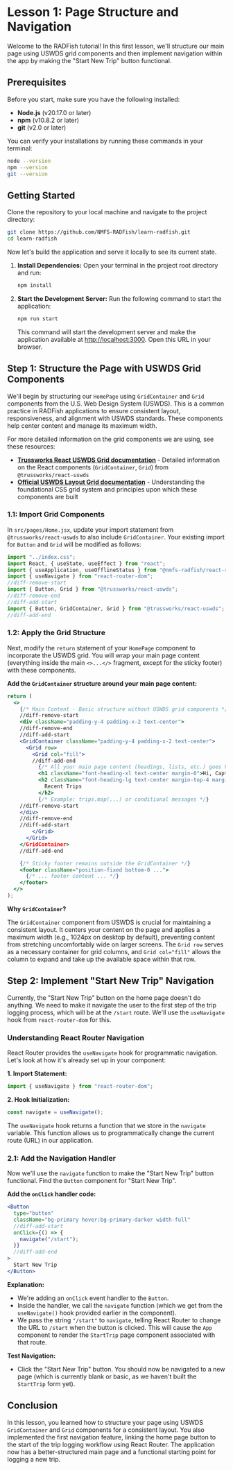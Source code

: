 
# Lesson 1: Page Structure and Navigation

Welcome to the RADFish tutorial! In this first lesson, we'll structure our main page using USWDS grid components and then implement navigation within the app by making the "Start New Trip" button functional.

## Prerequisites

Before you start, make sure you have the following installed:

- **Node.js** (v20.17.0 or later)
- **npm** (v10.8.2 or later)
- **git** (v2.0 or later)

You can verify your installations by running these commands in your terminal:

```bash
node --version
npm --version
git --version
```

## Getting Started

Clone the repository to your local machine and navigate to the project directory:

```bash
git clone https://github.com/NMFS-RADFish/learn-radfish.git
cd learn-radfish
```

Now let's build the application and serve it locally to see its current state.

1. **Install Dependencies:** Open your terminal in the project root directory and run:
   ```bash
   npm install
   ```

2. **Start the Development Server:** Run the following command to start the application:
   ```bash
   npm run start
   ```
   This command will start the development server and make the application available at [http://localhost:3000](http://localhost:3000). Open this URL in your browser.

## Step 1: Structure the Page with USWDS Grid Components

We'll begin by structuring our `HomePage` using `GridContainer` and `Grid` components from the U.S. Web Design System (USWDS). This is a common practice in RADFish applications to ensure consistent layout, responsiveness, and alignment with USWDS standards. These components help center content and manage its maximum width.

For more detailed information on the grid components we are using, see these resources:

- **[Trussworks React USWDS Grid documentation](https://trussworks.github.io/react-uswds/?path=/docs/components-grid--docs)** - Detailed information on the React components (`GridContainer`, `Grid`) from `@trussworks/react-uswds`
- **[Official USWDS Layout Grid documentation](https://designsystem.digital.gov/utilities/layout-grid/)** - Understanding the foundational CSS grid system and principles upon which these components are built

### 1.1: Import Grid Components

In `src/pages/Home.jsx`, update your import statement from `@trussworks/react-uswds` to also include `GridContainer`. Your existing import for `Button` and `Grid` will be modified as follows:

```jsx title="src/pages/Home.jsx" showLineNumbers=5
import "../index.css";
import React, { useState, useEffect } from "react";
import { useApplication, useOfflineStatus } from "@nmfs-radfish/react-radfish";
import { useNavigate } from "react-router-dom";
//diff-remove-start
import { Button, Grid } from "@trussworks/react-uswds";
//diff-remove-end
//diff-add-start
import { Button, GridContainer, Grid } from "@trussworks/react-uswds";
//diff-add-end
```

### 1.2: Apply the Grid Structure

Next, modify the `return` statement of your `HomePage` component to incorporate the USWDS grid. You will wrap your main page content (everything inside the main `<>...</>` fragment, except for the sticky footer) with these components.

**Add the `GridContainer` structure around your main page content:**

```jsx title="src/pages/Home.jsx"
return (
  <>
    {/* Main Content - Basic structure without USWDS grid components */}
    //diff-remove-start
    <div className="padding-y-4 padding-x-2 text-center">
    //diff-remove-end
    //diff-add-start
    <GridContainer className="padding-y-4 padding-x-2 text-center">
      <Grid row>
        <Grid col="fill">
        //diff-add-end
          {/* All your main page content (headings, lists, etc.) goes here */}
          <h1 className="font-heading-xl text-center margin-0">Hi, Captain</h1>
          <h2 className="font-heading-lg text-center margin-top-4 margin-bottom-2">
            Recent Trips
          </h2>
          {/* Example: trips.map(...) or conditional messages */}
    //diff-remove-start
    </div>
    //diff-remove-end
    //diff-add-start
        </Grid>
      </Grid>
    </GridContainer>
    //diff-add-end

    {/* Sticky footer remains outside the GridContainer */}
    <footer className="position-fixed bottom-0 ...">
      {/* ... footer content ... */}
    </footer>
  </>
);
```

**Why `GridContainer`?**

The `GridContainer` component from USWDS is crucial for maintaining a consistent layout. It centers your content on the page and applies a maximum width (e.g., 1024px on desktop by default), preventing content from stretching uncomfortably wide on larger screens. The `Grid row` serves as a necessary container for grid columns, and `Grid col="fill"` allows the column to expand and take up the available space within that row.

## Step 2: Implement "Start New Trip" Navigation

Currently, the "Start New Trip" button on the home page doesn't do anything. We need to make it navigate the user to the first step of the trip logging process, which will be at the `/start` route. We'll use the `useNavigate` hook from `react-router-dom` for this.

### Understanding React Router Navigation

React Router provides the `useNavigate` hook for programmatic navigation. Let's look at how it's already set up in your component:

**1. Import Statement:**

```jsx title="src/pages/Home.jsx"
import { useNavigate } from "react-router-dom";
```

**2. Hook Initialization:**

```jsx title="src/pages/Home.jsx"
const navigate = useNavigate();
```

The `useNavigate` hook returns a function that we store in the `navigate` variable. This function allows us to programmatically change the current route (URL) in our application.

### 2.1: Add the Navigation Handler

Now we'll use the `navigate` function to make the "Start New Trip" button functional. Find the `Button` component for "Start New Trip".

**Add the `onClick` handler code:**

```jsx title="src/pages/Home.jsx"
<Button
  type="button"
  className="bg-primary hover:bg-primary-darker width-full"
  //diff-add-start
  onClick={() => {
    navigate("/start");
  }}
  //diff-add-end
>
  Start New Trip
</Button>
```

**Explanation:**

- We're adding an `onClick` event handler to the `Button`.
- Inside the handler, we call the `navigate` function (which we get from the `useNavigate()` hook provided earlier in the component).
- We pass the string `"/start"` to `navigate`, telling React Router to change the URL to `/start` when the button is clicked. This will cause the `App` component to render the `StartTrip` page component associated with that route.

**Test Navigation:**

- Click the "Start New Trip" button. You should now be navigated to a new page (which is currently blank or basic, as we haven't built the `StartTrip` form yet).

## Conclusion

In this lesson, you learned how to structure your page using USWDS `GridContainer` and `Grid` components for a consistent layout. You also implemented the first navigation feature, linking the home page button to the start of the trip logging workflow using React Router. The application now has a better-structured main page and a functional starting point for logging a new trip.
